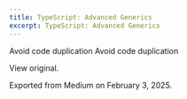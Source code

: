 ```yaml
---
title: TypeScript: Advanced Generics
excerpt: TypeScript: Advanced Generics
---
```


Avoid code duplication
Avoid code duplication


View original.


Exported from Medium on February 3, 2025.

